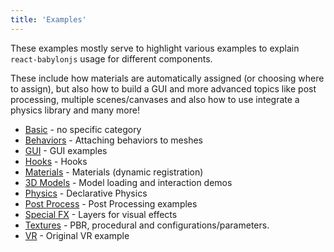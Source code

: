 ```yaml
---
title: 'Examples'
---
```


These examples mostly serve to highlight various examples to explain
`react-babylonjs` usage for different components.

These include how materials are automatically assigned (or choosing where to
assign), but also how to build a GUI and more advanced topics like post
processing, multiple scenes/canvases and also how to use integrate a physics
library and many more!

- [Basic](./basic) - no specific category
- [Behaviors](./behaviors) - Attaching behaviors to meshes
- [GUI](./gui) - GUI examples
- [Hooks](./hooks) - Hooks
- [Materials](./materials) - Materials (dynamic registration)
- [3D Models](./models) - Model loading and interaction demos
- [Physics](./physics) - Declarative Physics
- [Post Process](./post-process) - Post Processing examples
- [Special FX](./special-fx) - Layers for visual effects
- [Textures](./textures) - PBR, procedural and configurations/parameters.
- [VR](./vr) - Original VR example
